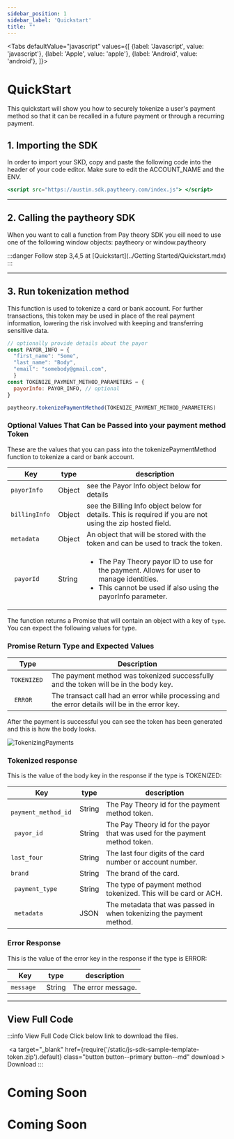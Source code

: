 ```yaml
---
sidebar_position: 1
sidebar_label: 'Quickstart'
title: ""
---
```




<Tabs
  defaultValue="javascript"
  values={[
    {label: 'Javascript', value: 'javascript'},
    {label: 'Apple', value: 'apple'},
    {label: 'Android', value: 'android'},
  ]}>
  <TabItem value="javascript">
  <h1>QuickStart</h1>

  This quickstart will show you how to securely tokenize a user's payment method so that it can be recalled in a future payment or through a recurring payment.



## 1. Importing the SDK
In order to import your SKD, copy and paste the following code into the header of your code editor. Make sure to edit the ACCOUNT_NAME and the ENV.
```jsx
<script src="https://austin.sdk.paytheory.com/index.js"> </script>
```
***

## 2. Calling the paytheory SDK
When you want to call a function from Pay theory SDK you eill need to use one of the following window objects: paytheory or window.paytheory


:::danger 
Follow step 3,4,5 at [Quickstart](../Getting Started/Quickstart.mdx)
:::

***

## 3. Run tokenization method
This function is used to tokenize a card or bank account. For further transactions, this token may be used in place of the real payment information, lowering the risk involved with keeping and transferring sensitive data.
```jsx
// optionally provide details about the payor
const PAYOR_INFO = {
  "first_name": "Some",
  "last_name": "Body",
  "email": "somebody@gmail.com",
  }
const TOKENIZE_PAYMENT_METHOD_PARAMETERS = {
  payorInfo: PAYOR_INFO, // optional
}

paytheory.tokenizePaymentMethod(TOKENIZE_PAYMENT_METHOD_PARAMETERS)
```
### Optional Values That Can be Passed into your payment method Token
These are the values that you can pass into the tokenizePaymentMethod function to tokenize a card or bank account.

|Key                |type               |description                                               |
--------------------|-------------------|----------------------------------------------------------|     
|`payorInfo `       |Object             |see the Payor Info object below for details|
|`billingInfo `     |Object             |see the Billing Info object below for details. This is required if you are not using the zip hosted field.|
|`metadata `        |Object             |An object that will be stored with the token and can be used to track the token.|
|` payorId`         |String             |<ul><li>The Pay Theory payor ID to use for the payment. Allows for user to manage identities.</li><li>This cannot be used if also using the payorInfo parameter.</li></ul>|

The function returns a Promise that will contain an object with a key of `type`. You can expect the following values for type.

### Promise Return Type and Expected Values
|Type               |Description                                            |
--------------------|-------------------------------------------------------|
|`TOKENIZED `       |The payment method was tokenized successfully and the token will be in the body key.|
|` ERROR`           |The transact call had an error while processing and the error details will be in the error key.|

After the payment is successful you can see the token has been generated and this is how the body looks.

![TokenizingPayments](/img/TokenizingPayments.jpeg)

### Tokenized response
This is the value of the body key in the response if the type is TOKENIZED:

|Key                   |type               |description                                               |
|-----------------------|-------------------|----------------------------------------------------------|     
|` payment_method_id`  |String             |The Pay Theory id for the payment method token. |
|` payor_id`           | String            | The Pay Theory id for the payor that was used for the payment method token.|
|`last_four `          |String             | The last four digits of the card number or account number.|
|`brand`               |String             |The brand of the card.                                    |
|` payment_type`       |String             |  The type of payment method tokenized. This will be card or ACH.|
|` metadata`           |JSON               | The metadata that was passed in when tokenizing the payment method.|


### Error Response
This is the value of the error key in the response if the type is ERROR:

|Key                   |type               |description                                               |
-----------------------|-------------------|----------------------------------------------------------|     
|`message `            |String             |The error message.|  

***

## View Full Code
:::info View Full Code
Click below link to download the files.

&nbsp;<a  target="\_blank" href={require('/static/js-sdk-sample-template-token.zip').default}  class="button button--primary button--md" download > Download </a>
:::

</TabItem>

<TabItem value="apple">
  
  <h1 style={{marginTop: "24px"}}>Coming Soon</h1>
  
  </TabItem>
  <TabItem value="android">
  
  <h1 style={{marginTop: "24px"}}>Coming Soon</h1>
  </TabItem>

</Tabs>